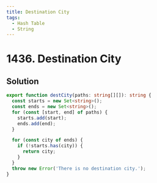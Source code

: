 ```yaml
---
title: Destination City
tags:
  - Hash Table
  - String
---
```


# 1436. Destination City

<Badges>
  <LevelBadge level="easy" />
  <TopicBadge name="Hash Table" slug="hash-table" />
  <TopicBadge name="String" slug="string" />
</Badges>

## Solution

```typescript filename="solution.ts" copy
export function destCity(paths: string[][]): string {
  const starts = new Set<string>();
  const ends = new Set<string>();
  for (const [start, end] of paths) {
    starts.add(start);
    ends.add(end);
  }

  for (const city of ends) {
    if (!starts.has(city)) {
      return city;
    }
  }
  throw new Error('There is no destination city.');
}
```

<ProblemLink
  codingSite="leetcode"
  href="https://leetcode.com/problems/destination-city"
  title="Destination City"
/>
